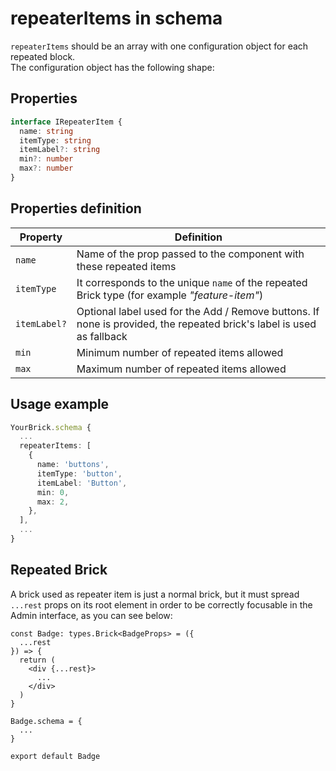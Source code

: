 # repeaterItems in schema

`repeaterItems` should be an array with one configuration object for each repeated block.  
The configuration object has the following shape:

## Properties

```ts
interface IRepeaterItem {
  name: string
  itemType: string
  itemLabel?: string
  min?: number
  max?: number
}
```

## Properties definition

| Property     | Definition                                                                                                            |
| ------------ | --------------------------------------------------------------------------------------------------------------------- |
| `name`       | Name of the prop passed to the component with these repeated items                                                    |
| `itemType`   | It corresponds to the unique `name` of the repeated Brick type (for example _"feature-item"_)                         |
| `itemLabel?` | Optional label used for the Add / Remove buttons. If none is provided, the repeated brick's label is used as fallback |
| `min`        | Minimum number of repeated items allowed                                                                              |
| `max`        | Maximum number of repeated items allowed                                                                              |

## Usage example

```ts
YourBrick.schema {
  ...
  repeaterItems: [
    {
      name: 'buttons',
      itemType: 'button',
      itemLabel: 'Button',
      min: 0,
      max: 2,
    },
  ],
  ...
}
```

## Repeated Brick

A brick used as repeater item is just a normal brick, but it must spread `...rest` props on its root element in order to be correctly focusable in the Admin interface, as you can see below:

```tsx highlight=5
const Badge: types.Brick<BadgeProps> = ({
  ...rest
}) => {
  return (
    <div {...rest}>
      ...
    </div>
  )
}

Badge.schema = {
  ...
}

export default Badge
```
